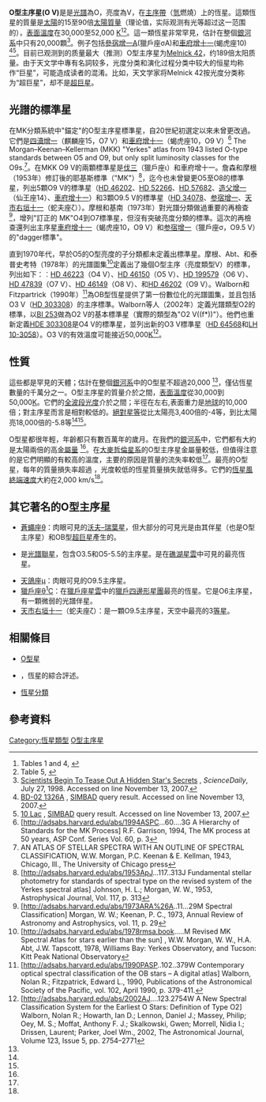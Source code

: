 {{star nav}}

'''O型主序星(O V) '''是是[[恆星光譜|光譜]]為O，亮度為V，在[[主序帶|主序帶]]（[[氫|氫]]燃燒）上的恆星。這類恆星的質量是[[太陽|太陽]]的15至90倍[[太陽質量|太陽質量]]（理论值，实际观测有光等超过这一范围的），[[有效溫度|表面溫度]]在30,000至52,000 [[熱力學溫標|K]]<ref>Tables 1 and 4, {{cite journal
| title=A new calibration of stellar parameters of Galactic O stars
| author=Fabrice Martins, Daniel Schaerer, and D. John Hiller
| journal=Astronomy & Astrophysics
| volume=436 | year=2005 | pages=1049–1065
| doi=10.1051/0004-6361:20042386
| bibcode=2005A&A...436.1049M
}}</ref><ref>Table 5, {{cite journal
| title=The Lyman-Continuum Fluxes and Stellar Parameters of O and Early B-Type Stars
| author=William D. Vacca, Catharine D. Garmany, and J. Michael Shull
| journal=Astrophysical Journal | volume=460 | pages=914–931
| bibcode=1996ApJ...460..914V
| doi=10.1086/177020
|date=April 1996}}</ref>。這一類恆星非常罕見，估計在整個[[銀河系|銀河系]]中只有20,000顆<ref>[http://www.sciencedaily.com/releases/1998/07/980727081019.htm Scientists Begin To Tease Out A Hidden Star's Secrets] {{Wayback|url=http://www.sciencedaily.com/releases/1998/07/980727081019.htm |date=20180203065502 }}, ''ScienceDaily'', July 27, 1998.  Accessed on line November 13, 2007.</ref>。例子包括[[參宿增一|參宿增一A]](獵戶座σA)和[[車府增十一|車府增十一]](蝎虎座10) <ref>[http://simbad.u-strasbg.fr/simbad/sim-id?Ident=BD-02%201326A BD-02 1326A] {{Wayback|url=http://simbad.u-strasbg.fr/simbad/sim-id?Ident=BD-02%201326A |date=20181024035657 }}, [[SIMBAD|SIMBAD]] query result.  Accessed on line November 13, 2007.</ref><ref>[http://simbad.u-strasbg.fr/simbad/sim-id?Ident=BD-02%201326A 10 Lac] {{Wayback|url=http://simbad.u-strasbg.fr/simbad/sim-id?Ident=BD-02%201326A |date=20181024035657 }}, [[SIMBAD|SIMBAD]] query result.  Accessed on line November 13, 2007.</ref>。目前已观测到的质量最大（推测）O型主序星为[[Melnick_42|Melnick 42]]，约189倍太阳质量。由于天文学中專有名詞较多，光度分类和演化过程分类中较大的恒星均称作“巨星”，可能造成读者的混淆。比如，天文学家将Melnick 42按光度分类称为“超巨星”，却不是[[超巨星|超巨星]]。

== 光譜的標準星 ==
在MK分類系統中"錨定"的O型主序星標準星，自20世紀初選定以來未曾更改過。它們是[[四瀆增一|四瀆增一]]（麒麟座15，O7 V）和[[車府增十一|車府增十一]]（蝎虎座10，O9 V）<ref>[http://adsabs.harvard.edu/abs/1994ASPC...60....3G A Hierarchy of Standards for the MK Process] {{Wayback|url=http://adsabs.harvard.edu/abs/1994ASPC...60....3G |date=20190906162808 }} R.F. Garrison, 1994, The MK process at 50 years, ASP Conf. Series Vol. 60, p. 3</ref> The Morgan–Keenan–Kellerman (MKK) "Yerkes" atlas from 1943
listed O-type standards between O5 and O9, but only split luminosity classes for the O9s.<ref>[http://ned.ipac.caltech.edu/level5/ASS_Atlas/frames.html ] {{Wayback|url=http://ned.ipac.caltech.edu/level5/ASS_Atlas/frames.html |date=20160907150743 }} AN ATLAS OF STELLAR SPECTRA
WITH AN OUTLINE OF SPECTRAL CLASSIFICATION, W.W. Morgan, P.C. Keenan & E. Kellman, 1943, Chicago, Ill., The University of Chicago press</ref>。在MKK O9 V的兩顆標準星是[[伐三|伐三]]（獵戶座ι）和車府增十一。詹森和摩根（1953年）修訂後的耶基斯標準（"MK"）<ref>[http://adsabs.harvard.edu/abs/1953ApJ...117..313J Fundamental stellar photometry for standards of spectral type on the revised system of the Yerkes spectral atlas] {{Wayback|url=http://adsabs.harvard.edu/abs/1953ApJ...117..313J |date=20190402140913 }} Johnson, H. L.; Morgan, W. W., 1953, Astrophysical Journal, Vol. 117, p. 313</ref>，迄今也未曾變更O5至O8的標準星，列出5顆O9 V的標準星（[[HD_46202|HD 46202]]、[[HD_52266|HD 52266]]、[[HD_57682|HD 57682]]、[[造父增一|造父增一]]（仙王座14）、[[車府增十一|車府增十一]]）和3顆O9.5 V的標準星（[[HD_34078|HD 34078]]、[[参宿增一|参宿增一]]、[[天市右垣十一|天市右垣十一]]（蛇夫座ζ））。摩根和基南（1973年）對光譜分類做過重要的再檢查<ref>[http://adsabs.harvard.edu/abs/1973ARA%26A..11...29M Spectral Classification] {{Wayback|url=http://adsabs.harvard.edu/abs/1973ARA%26A..11...29M |date=20171114210424 }} Morgan, W. W.; Keenan, P. C., 1973, Annual Review of Astronomy and Astrophysics, vol. 11, p. 29</ref>，增列"訂正的 MK"O4到O7標準星，但沒有突破亮度分類的標準。這次的再檢查還列出主序星[[車府增十一|車府增十一]]（蝎虎座10，O9 V）和[[参宿增一|参宿增一]]（獵戶座σ，O9.5 V）的"dagger標準"。

直到1970年代，早於O5的O型亮度的子分類都未定義出標準星。摩根、Abt、和泰普史考特（1978年）的光譜圖集<ref name="MK78">[http://adsabs.harvard.edu/abs/1978rmsa.book.....M Revised MK Spectral Atlas for stars earlier than the sun] {{Wayback|url=http://adsabs.harvard.edu/abs/1978rmsa.book.....M |date=20181005074153 }}, W.W. Morgan, W. W., H.A. Abt, J.W. Tapscott, 1978, Williams Bay: Yerkes Observatory, and Tucson: Kitt Peak National Observatory</ref>定義出了幾個O型主序（亮度類型V）的標準，列出如下：︰[[HD_46223|HD 46223]]（O4 V）、[[HD_46150|HD 46150]]（O5 V）、[[HD_199579|HD 199579]]（O6 V）、[[HD_47839|HD 47839]]（O7 V）、[[HD_46149|HD 46149]]（O8 V）、和[[HD_46202|HD 46202]]（O9 V）。Walborn和Fitzpartrick（1990年）<ref>[http://adsabs.harvard.edu/abs/1990PASP..102..379W Contemporary optical spectral classification of the OB stars – A digital atlas] {{Wayback|url=http://adsabs.harvard.edu/abs/1990PASP..102..379W |date=20190504041617 }} Walborn, Nolan R.; Fitzpatrick, Edward L., 1990, Publications of the Astronomical Society of the Pacific, vol. 102, April 1990, p. 379-411.</ref>為OB型恆星提供了第一份數位化的光譜圖集，並且包括O3 V（[[HD_303308|HD 303308]]）的主序標準。Walborn等人（2002年）定義光譜類型O2的標準，以[[BI_253|BI 253]]做為O2 V的基本標準星（實際的類型為"O2 V((f*))"）。他們也重新定義[[HDE_303308|HDE 303308]]是O4 V的標準星，並列出新的O3 V標準星（[[HD_64568|HD 64568]]和[[LH_10-3058|LH 10-3058]]）。O3 V的有效溫度可能接近50,000[[熱力學溫標|K]]<ref>[http://adsabs.harvard.edu/abs/2002AJ....123.2754W A New Spectral Classification System for the Earliest O Stars: Definition of Type O2] {{Wayback|url=http://adsabs.harvard.edu/abs/2002AJ....123.2754W |date=20181005114002 }} Walborn, Nolan R.; Howarth, Ian D.; Lennon, Daniel J.; Massey, Philip; Oey, M. S.; Moffat, Anthony F. J.; Skalkowski, Gwen; Morrell, Nidia I.; Drissen, Laurent; Parker, Joel Wm., 2002, The Astronomical Journal, Volume 123, Issue 5, pp. 2754–2771</ref>。

== 性質 ==
這些都是罕見的天體；估計在整個[[銀河系|銀河系]]中的O型星不超過20,000 <ref name=sciencedaily/>，僅佔恆星數量的千萬分之一。O型主序星的質量介於{{solar mass|15和90|link=y}}之間，[[有效溫度|表面溫度]]從30,000到50,000[[熱力學溫標|K]]。它們的[[光度|全波段光度]]介於{{solar luminosity|30,000和 1,000,000|link=y}}之間；半徑在{{solar radius|10}}左右,表面重力是[[地球|地球]]的10,000倍；對主序星而言是相對較低的。[[絕對星等|絕對星等]]從比太陽亮3,400倍的-4等，到比太陽亮18,000倍的-5.8等<ref name=martins/><ref name=vacca/>。

O型星都很年輕，年齡都只有數百萬年的歲月。在我們的[[銀河系|銀河系]]中，它們都有大約是太陽兩倍的高[[金屬量|金屬量]] <ref name=martins/>。在[[大麥哲倫星系|大麥哲倫星系]]的O型主序星金屬量較低，但值得注意的是它們明顯的有較高的溫度，主要的原因是質量的流失率較低<ref name=lmc/>。最亮的O型星，每年的質量損失率超過  {{solar mass|一百萬}}，光度較低的恆星質量損失就低得多。它們的[[恆星風|恆星風]][[終端速度|終端速度]]大約在2,000 km/s<ref name=martins2004/>。

== 其它著名的O型主序星 ==
* [[蒼蠅座θ|蒼蠅座θ]]：肉眼可見的[[沃夫–瑞葉星|沃夫–瑞葉星]]，但大部分的可見光是由其伴星（也是O型主序星）和OB型[[超巨星|超巨星]]產生的。
* {{link-en|人馬座9|9 Sagittarii}}是[[聯星|光譜聯星]]，包含O3.5和O5-5.5的主序星。是在[[礁湖星雲|礁湖星雲]]中可見的最亮恆星。
* [[天鴿座μ|天鴿座μ]]：肉眼可見的O9.5主序星。
* [[獵戶座θ1C|獵戶座θ<sup>1</sup>C]]：在[[獵戶座星雲|獵戶座星雲]]中的[[獵戶四邊形星團|獵戶四邊形星團]]最亮的恆星。它是O6主序星，有一顆微弱的光譜伴星。
* [[天市右垣十一|天市右垣十一]]（蛇夫座ζ）：是一顆O9.5主序星，天空中最亮的3[[視星等|等星]]。

== 相關條目 ==
* [[O型星|O型星]]
* {{link-en|恆星計數|Star count}}，恆星的綜合評述。
* [[恆星光譜#O型|恆星分類]]

== 參考資料 ==
{{reflist}}

[[Category:恆星類型|Category:恆星類型]]
[[Category:O型主序星|]]


{{恒星}}